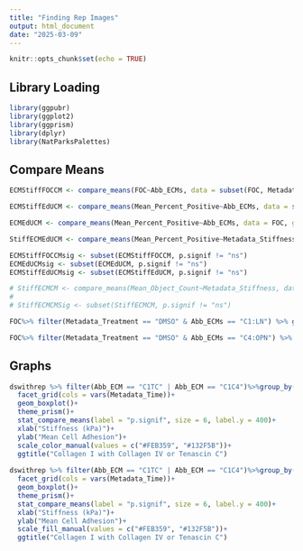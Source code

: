 ```yaml
---
title: "Finding Rep Images"
output: html_document
date: "2025-03-09"
---
```


```r
knitr::opts_chunk$set(echo = TRUE)
```

## Library Loading
```r
library(ggpubr)
library(ggplot2)
library(ggprism)
library(dplyr)
library(NatParksPalettes)
```

## Compare Means
```r
ECMStiffFOCCM <- compare_means(FOC~Abb_ECMs, data = subset(FOC, Metadata_Treatment != "DMSO"), group.by = c("Metadata_Stiffness", "Metadata_Treatment"))

ECMStiffEdUCM <- compare_means(Mean_Percent_Positive~Abb_ECMs, data = subset(FOC, Metadata_Treatment == "DMSO"), group.by = c("Metadata_Stiffness"))

ECMEdUCM <- compare_means(Mean_Percent_Positive~Abb_ECMs, data = FOC, group.by = c("Metadata_Treatment"))

StiffECMEdUCM <- compare_means(Mean_Percent_Positive~Metadata_Stiffness, data = subset(FOC, Metadata_Treatment == "DMSO"), group.by = c("Abb_ECMs"))

ECMStiffFOCCMsig <- subset(ECMStiffFOCCM, p.signif != "ns")
ECMEdUCMsig <- subset(ECMEdUCM, p.signif != "ns")
ECMStiffEdUCMsig <- subset(ECMStiffEdUCM, p.signif != "ns")

# StiffECMCM <- compare_means(Mean_Object_Count~Metadata_Stiffness, data = subset(dswithrep, Metadata_Time == "Day 0"), group.by = "Abb_ECM")
# 
# StiffECMCMSig <- subset(StiffECMCM, p.signif != "ns")
```

```r
FOC%>% filter(Metadata_Treatment == "DMSO" & Abb_ECMs == "C1:LN") %>% group_by(Metadata_Stiffness)%>% summarize(mean = mean(Mean_Percent_Positive))

FOC%>% filter(Metadata_Treatment == "DMSO" & Abb_ECMs == "C4:OPN") %>% group_by(Metadata_Stiffness)%>% summarize(mean = mean(Mean_Percent_Positive))
```


## Graphs
```r

dswithrep %>% filter(Abb_ECM == "C1TC" | Abb_ECM == "C1C4")%>%group_by(Metadata_Stiffness, Metadata_Time)%>%ggplot(aes(x = Metadata_Stiffness, y = Mean_Object_Count, color = Abb_ECM))+
  facet_grid(cols = vars(Metadata_Time))+
  geom_boxplot()+
  theme_prism()+
  stat_compare_means(label = "p.signif", size = 6, label.y = 400)+
  xlab("Stiffness (kPa)")+
  ylab("Mean Cell Adhesion")+
  scale_color_manual(values = c("#FEB359", "#132F5B"))+
  ggtitle("Collagen I with Collagen IV or Tenascin C")
  
dswithrep %>% filter(Abb_ECM == "C1TC" | Abb_ECM == "C1C4")%>%group_by(Metadata_Stiffness, Metadata_Time)%>%ggplot(aes(x = Metadata_Stiffness, y = Mean_Object_Count, fill = Abb_ECM))+
  facet_grid(cols = vars(Metadata_Time))+
  geom_boxplot()+
  theme_prism()+
  stat_compare_means(label = "p.signif", size = 6, label.y = 400)+
  xlab("Stiffness (kPa)")+
  ylab("Mean Cell Adhesion")+
  scale_fill_manual(values = c("#FEB359", "#132F5B"))+
  ggtitle("Collagen I with Collagen IV or Tenascin C")

```